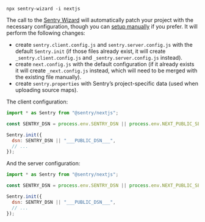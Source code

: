 ```Npx
npx sentry-wizard -i nextjs
```

<Note>

The call to the [Sentry Wizard](https://github.com/getsentry/sentry-wizard) will automatically patch your project with the necessary configuration, though you can [setup manually](/platforms/javascript/guides/nextjs/manual-setup/) if you prefer.
It will perform the following changes:

- create `sentry.client.config.js` and `sentry.server.config.js` with the default `Sentry.init` (if those files already exist, it will create `_sentry.client.config.js` and `_sentry.server.config.js` instead).
- create `next.config.js` with the default configuration (if it already exists it will create `_next.config.js` instead, which will need to be merged with the existing file manually).
- create `sentry.properties` with Sentry’s project-specific data (used when uploading source maps).

</Note>

The client configuration:

```javascript {filename:sentry.client.config.js}
import * as Sentry from "@sentry/nextjs";

const SENTRY_DSN = process.env.SENTRY_DSN || process.env.NEXT_PUBLIC_SENTRY_DSN;

Sentry.init({
  dsn: SENTRY_DSN || "___PUBLIC_DSN___",
  // ...
});
```

And the server configuration:

```javascript {filename:sentry.server.config.js}
import * as Sentry from "@sentry/nextjs";

const SENTRY_DSN = process.env.SENTRY_DSN || process.env.NEXT_PUBLIC_SENTRY_DSN;

Sentry.init({
  dsn: SENTRY_DSN || "___PUBLIC_DSN___",
  // ...
});
```
